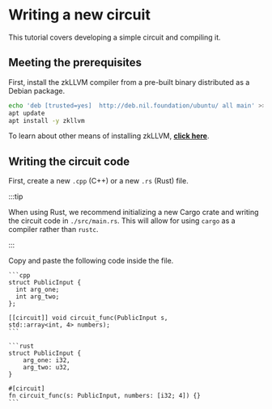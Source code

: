 
# Writing a new circuit

This tutorial covers developing a simple circuit and compiling it.

## Meeting the prerequisites

First, install the zkLLVM compiler from a pre-built binary distributed as a Debian package.

```bash
echo 'deb [trusted=yes]  http://deb.nil.foundation/ubuntu/ all main' >>/etc/apt/sources.list
apt update
apt install -y zkllvm
```

To learn about other means of installing zkLLVM, [**click here**](../../../zkllvm/getting-started/installation#building-from-sources).

## Writing the circuit code

First, create a new `.cpp` (C++) or a new `.rs` (Rust) file. 

:::tip

When using Rust, we recommend initializing a new Cargo crate and writing the circuit code in `./src/main.rs`. This will allow for using `cargo` as a compiler rather than `rustc`.

:::

Copy and paste the following code inside the file.

<Tabs groupId='language'>
  <TabItem value='cpp' label='C++'>

    ```cpp
    struct PublicInput {
      int arg_one;
      int arg_two;
    };

    [[circuit]] void circuit_func(PublicInput s,
    std::array<int, 4> numbers);
    ```

  </TabItem>
  <TabItem value='rust' label='Rust'>

    ```rust
    struct PublicInput {  
        arg_one: i32,  
        arg_two: u32,  
    }  

    #[circuit]
    fn circuit_func(s: PublicInput, numbers: [i32; 4]) {}
    ```

  </TabItem>
</Tabs>

